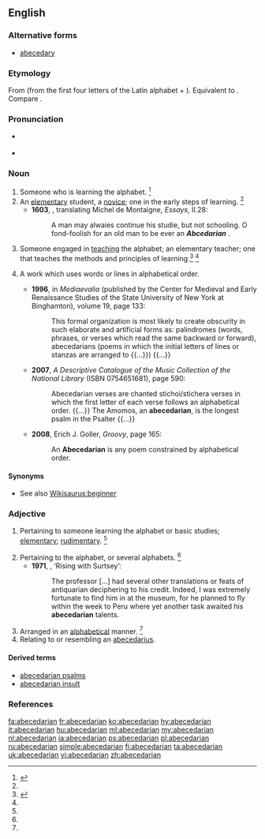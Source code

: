 {{also|Abecedarian}}
==English==

===Alternative forms===
* [[abecedary]]

===Etymology===
From {{etyl|LL.|en}} {{term|abecedarius|lang=la}} (from the first four letters of the Latin alphabet + {{term|-arius|lang=la}}). Equivalent to {{suffix|abecedary|an}}. Compare {{term|abecedary|lang=en}}.

===Pronunciation===
* {{a|UK}} {{IPA|/eɪ.biː.siːˈdɛː.ɹɪ.ən/}}
* {{a|US}} {{IPA|/ˌeɪ.biˌsiˈdɛ.ɹi.ən/|/ˌeɪ.biˌsiˈdæɹ.i.ən/}}

===Noun===
{{en-noun}}
{{examples-right|sense=rhetoric|examples=He knew the rhetorical devices, from abecedarian, battologia, and contentio, all the way to zeugma}}
# Someone who is learning the alphabet. {{defdate|Early 17<sup>th</sup> century.}}<ref name=SOED>{{R:SOED5|page=3}}</ref>
# An [[elementary]] student, a [[novice]]; one in the early steps of learning. {{defdate|Early 17<sup>th</sup> century.}}<ref name=SOED/>
#*'''1603''', {{w|John Florio}}, translating Michel de Montaigne, ''Essays'', II.28:
#*:A man may alwaies continue his studie, but not schooling. O fond-foolish for an old man to be ever an '''''Abcedarian''''' {{transterm|abecedaire|lang=frm}}.
# {{context|archaic|lang=en}} Someone engaged in [[teaching]] the alphabet; an elementary teacher; one that teaches the methods and principles of learning.<ref>{{R:MW3 1976|page=2}}</ref> {{defdate|Early 17<sup>th</sup> century.}}<ref name=SOED/>
# {{context|rhetoric|lang=en}} A work which uses words or lines in alphabetical order.
#* '''1996''', in ''Mediaevalia'' (published by the Center for Medieval and Early Renaissance Studies of the State University of New York at Binghamton), volume 19, page 133:
#*: This formal organization is most likely to create obscurity in such elaborate and artificial forms as: palindromes (words, phrases, or verses which read the same backward or forward), abecedarians (poems in which the initial letters of lines or stanzas are arranged to {{...}}) {{...}}
#* '''2007''', ''A Descriptive Catalogue of the Music Collection of the National Library'' (ISBN 0754651681), page 590:
#*: Abecedarian verses are chanted stichoi/stichera verses in which the first letter of each verse follows an alphabetical order. {{...}} The Amomos, an '''abecedarian''', is the longest psalm in the Psalter {{...}}
#* '''2008''', Erich J. Goller, ''Groovy'', page 165:
#*: An '''Abecedarian''' is any poem constrained by alphabetical order. 

====Synonyms====
* See also [[Wikisaurus:beginner]]

===Adjective===
{{en-adj}}

# {{context|now|_|rare|lang=en}} Pertaining to someone learning the alphabet or basic studies; [[elementary]]; [[rudimentary]]. {{defdate|Mid 17<sup>th</sup> century.}}<ref name=SOED/>
# Pertaining to the alphabet, or several alphabets. {{defdate|Mid 17<sup>th</sup> century.}}<ref name=SOED/>
#*'''1971''', {{w|Brian Lumley}}, ‘Rising with Surtsey’:
#*:The professor [...] had several other translations or feats of antiquarian deciphering to his credit. Indeed, I was extremely fortunate to find him in at the museum, for he planned to fly within the week to Peru where yet another task awaited his '''abecedarian''' talents. 
# Arranged in an [[alphabetical]] manner. {{defdate|Mid 17<sup>th</sup> century.}}<ref name=SOED/>
# Relating to or resembling an [[abecedarius]].

====Derived terms====
* [[abecedarian psalms]]
* [[abecedarian insult]]

===References===
<references/>

[[fa:abecedarian]]
[[fr:abecedarian]]
[[ko:abecedarian]]
[[hy:abecedarian]]
[[it:abecedarian]]
[[hu:abecedarian]]
[[ml:abecedarian]]
[[my:abecedarian]]
[[nl:abecedarian]]
[[ja:abecedarian]]
[[ps:abecedarian]]
[[pl:abecedarian]]
[[ru:abecedarian]]
[[simple:abecedarian]]
[[fi:abecedarian]]
[[ta:abecedarian]]
[[uk:abecedarian]]
[[vi:abecedarian]]
[[zh:abecedarian]]